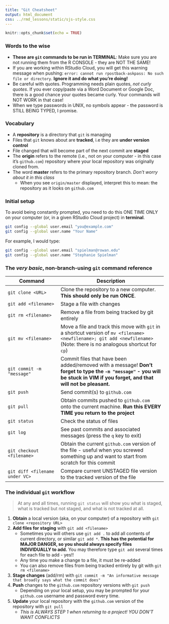```yaml
---
title: "Git Cheatsheet"
output: html_document
css: ../rmd_lessons/static/sjs-style.css
---
```


```r
knitr::opts_chunk$set(echo = TRUE)
```

### Words to the wise
+ **These are `git` commands to be run in TERMINAL**: Make sure you are not running them from the R CONSOLE - they are NOT THE SAME!
+ If you are working within RStudio Cloud, you will get this warning message when pushing:
`error: cannot run rpostback-askpass: No such file or directory`. **Ignore it and do what you're doing!**
+ Be careful with quotes. Programming needs plain quotes, *not curly quotes*. If you ever copy/paste via a Word Document or Google Doc, there is a good chance your quotes became curly. Your commands will NOT WORK in that case!
+ When we type passwords in UNIX, no symbols appear - the password is STILL BEING TYPED, I promise.

### Vocabulary

+ A **repository** is a directory that `git` is managing 
+ Files that `git` knows about are **tracked**, i.e they are **under version control**
+ File changed that will become part of the next commit are **staged**
+ The **origin** refers to the remote (i.e., not on your computer - in this case it's `github.com`) repository where your local repository was originally cloned from.
+ The word **master** refers to the primary repository branch. *Don't worry about it in this class*
    + When you see `origin/master` displayed, interpret this to mean: the repository as it looks on `github.com`

### Initial setup

To avoid being constantly prompted, you need to do this ONE TIME ONLY on your computer (or, in a given RStudio Cloud project) in **terminal**.

```bash
git config --global user.email "you@example.com"
git config --global user.name "Your Name"
```

For example, I would type:
```bash
git config --global user.email "spielman@rowan.edu"
git config --global user.name "Stephanie Spielman"
```


### The _very basic_, non-branch-using `git` command reference

Command | Description
-------|--------------
`git clone <URL>` |  Clone the repository to a new computer. **This should only be run ONCE**.
`git add <filename>` | Stage a file with changes
`git rm <filename>`  | Remove a file from being tracked by git entirely
`git mv <filename>` | Move a file and track this move with `git` in a shortcut version of `mv <filename> <newfilename>; git add <newfilename>` (Note: there is no analogous shortcut for `cp`)
`git commit -m "message"` | Commit files that have been added/removed with a message! **Don't forget to type the `-m "message"` - you will be stuck in VIM if you forget, and that will not be pleasant.**
`git push` | Send commit(s) to `github.com`
`git pull` | Obtain commits pushed to `github.com` onto the current machine. **Run this EVERY TIME you return to the project**
`git status` | Check the status of files
`git log` | See past commits and associated messages (press the `q` key to exit)
`git checkout <filename>` | Obtain the current `github.com` version of the file - useful when you screwed something up and want to start from scratch for this commit
`git diff <filename under VC>` | Compare current UNSTAGED file version to the tracked version of the file




### The individual `git` workflow

> At any and all times, running `git status` will show you what is staged, what is tracked but not staged, and what is not tracked at all.

1. **Obtain** a local version (aka, on your computer) of a repository with `git clone <repository URL>`
2. **Add files for staging** with `git add <filename>`
    + Sometimes you will others use `git add .` to add all contents of current directory, or similar `git add *`. **This has the potential for MAJOR DANGER, so you should always specify files INDIVIDUALLY to add.** You may therefore type `git add` several times for each file to add - yes!!
    + Any time you make a change to a file, it must be re-added
    + You can also remove files from being tracked entirely by git with `git rm <filename>`
4. **Stage changes** (add/rm) with `git commit -m "An informative message that broadly says what the commit does"`
5. **Push** changes to the `github.com` repository versions with `git push`
    + Depending on your local setup, you may be prompted for your `github.com` username and password every time.
6. **Update** your local repository with the `github.com` version of the repository with `git pull`
    + *This is ALWAYS STEP 1 when returning to a project! YOU DON'T WANT CONFLICTS*



